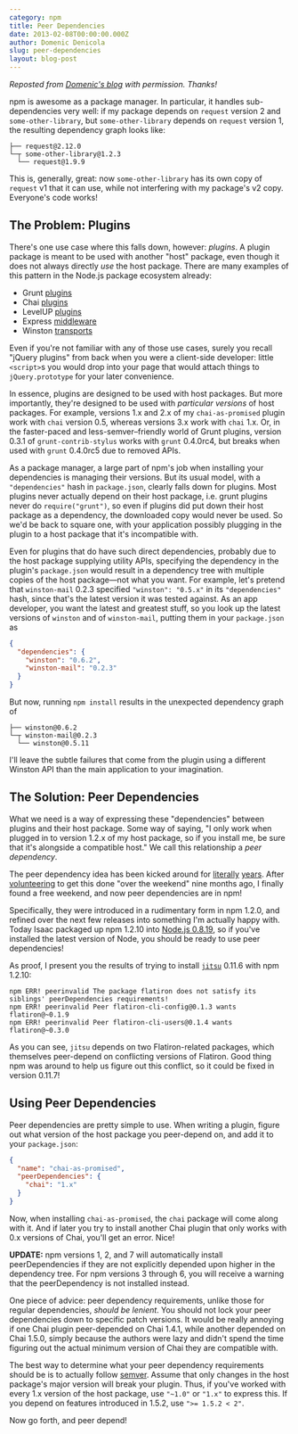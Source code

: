 ```yaml
---
category: npm
title: Peer Dependencies
date: 2013-02-08T00:00:00.000Z
author: Domenic Denicola
slug: peer-dependencies
layout: blog-post
---
```


_Reposted from [Domenic's blog](http://domenic.me/2013/02/08/peer-dependencies/) with permission. Thanks!_

npm is awesome as a package manager. In particular, it handles sub-dependencies very well: if my package depends on
`request` version 2 and `some-other-library`, but `some-other-library` depends on `request` version 1, the resulting
dependency graph looks like:

```
├── request@2.12.0
└─┬ some-other-library@1.2.3
  └── request@1.9.9
```

This is, generally, great: now `some-other-library` has its own copy of `request` v1 that it can use, while not
interfering with my package's v2 copy. Everyone's code works!

## The Problem: Plugins

There's one use case where this falls down, however: _plugins_. A plugin package is meant to be used with another "host"
package, even though it does not always directly _use_ the host package. There are many examples of this pattern in the
Node.js package ecosystem already:

- Grunt [plugins](http://gruntjs.com/#plugins-all)
- Chai [plugins](http://chaijs.com/plugins)
- LevelUP [plugins](https://github.com/rvagg/node-levelup/wiki/Modules)
- Express [middleware](http://expressjs.com/api.html#middleware)
- Winston [transports](https://github.com/flatiron/winston/blob/master/docs/transports.md)

Even if you're not familiar with any of those use cases, surely you recall "jQuery plugins" from back when you were a
client-side developer: little `<script>`s you would drop into your page that would attach things to `jQuery.prototype`
for your later convenience.

In essence, plugins are designed to be used with host packages. But more importantly, they're designed to be used with
_particular versions_ of host packages. For example, versions 1.x and 2.x of my `chai-as-promised` plugin work with
`chai` version 0.5, whereas versions 3.x work with `chai` 1.x. Or, in the faster-paced and less-semver–friendly world of
Grunt plugins, version 0.3.1 of `grunt-contrib-stylus` works with `grunt` 0.4.0rc4, but breaks when used with `grunt`
0.4.0rc5 due to removed APIs.

As a package manager, a large part of npm's job when installing your dependencies is managing their versions. But its
usual model, with a `"dependencies"` hash in `package.json`, clearly falls down for plugins. Most plugins never actually
depend on their host package, i.e. grunt plugins never do `require("grunt")`, so even if plugins did put down their host
package as a dependency, the downloaded copy would never be used. So we'd be back to square one, with your application
possibly plugging in the plugin to a host package that it's incompatible with.

Even for plugins that do have such direct dependencies, probably due to the host package supplying utility APIs,
specifying the dependency in the plugin's `package.json` would result in a dependency tree with multiple copies of the
host package—not what you want. For example, let's pretend that `winston-mail` 0.2.3 specified `"winston": "0.5.x"` in
its `"dependencies"` hash, since that's the latest version it was tested against. As an app developer, you want the
latest and greatest stuff, so you look up the latest versions of `winston` and of `winston-mail`, putting them in your
`package.json` as

```json
{
  "dependencies": {
    "winston": "0.6.2",
    "winston-mail": "0.2.3"
  }
}
```

But now, running `npm install` results in the unexpected dependency graph of

```
├── winston@0.6.2
└─┬ winston-mail@0.2.3
  └── winston@0.5.11
```

I'll leave the subtle failures that come from the plugin using a different Winston API than the main application to
your imagination.

## The Solution: Peer Dependencies

What we need is a way of expressing these "dependencies" between plugins and their host package. Some way of saying, "I
only work when plugged in to version 1.2.x of my host package, so if you install me, be sure that it's alongside a
compatible host." We call this relationship a _peer dependency_.

The peer dependency idea has been kicked around for [literally](https://github.com/isaacs/npm/issues/930)
[years](https://github.com/isaacs/npm/issues/1400). After
[volunteering](https://github.com/isaacs/npm/issues/1400#issuecomment-5932027) to get this done "over the weekend" nine
months ago, I finally found a free weekend, and now peer dependencies are in npm!

Specifically, they were introduced in a rudimentary form in npm 1.2.0, and refined over the next few releases into
something I'm actually happy with. Today Isaac packaged up npm 1.2.10 into
[Node.js 0.8.19](http://blog.nodejs.org/2013/02/06/node-v0-8-19-stable/), so if you've installed the latest version of
Node, you should be ready to use peer dependencies!

As proof, I present you the results of trying to install [`jitsu`](https://www.npmjs.com/package/jitsu) 0.11.6 with npm
1.2.10:

```
npm ERR! peerinvalid The package flatiron does not satisfy its siblings' peerDependencies requirements!
npm ERR! peerinvalid Peer flatiron-cli-config@0.1.3 wants flatiron@~0.1.9
npm ERR! peerinvalid Peer flatiron-cli-users@0.1.4 wants flatiron@~0.3.0
```

As you can see, `jitsu` depends on two Flatiron-related packages, which themselves peer-depend on conflicting versions
of Flatiron. Good thing npm was around to help us figure out this conflict, so it could be fixed in version 0.11.7!

## Using Peer Dependencies

Peer dependencies are pretty simple to use. When writing a plugin, figure out what version of the host package you
peer-depend on, and add it to your `package.json`:

```json
{
  "name": "chai-as-promised",
  "peerDependencies": {
    "chai": "1.x"
  }
}
```

Now, when installing `chai-as-promised`, the `chai` package will come along with it. And if later you try to install
another Chai plugin that only works with 0.x versions of Chai, you'll get an error. Nice!

<div className="highlight-box">
  <strong>UPDATE:</strong> npm versions 1, 2, and 7 will automatically install
  peerDependencies if they are not explicitly depended upon higher in the
  dependency tree. For npm versions 3 through 6, you will receive a warning that
  the peerDependency is not installed instead.
</div>

One piece of advice: peer dependency requirements, unlike those for regular dependencies, _should be lenient_. You
should not lock your peer dependencies down to specific patch versions. It would be really annoying if one Chai plugin
peer-depended on Chai 1.4.1, while another depended on Chai 1.5.0, simply because the authors were lazy and didn't spend
the time figuring out the actual minimum version of Chai they are compatible with.

The best way to determine what your peer dependency requirements should be is to actually follow
[semver](http://semver.org/). Assume that only changes in the host package's major version will break your plugin. Thus,
if you've worked with every 1.x version of the host package, use `"~1.0"` or `"1.x"` to express this. If you depend on
features introduced in 1.5.2, use `">= 1.5.2 < 2"`.

Now go forth, and peer depend!
